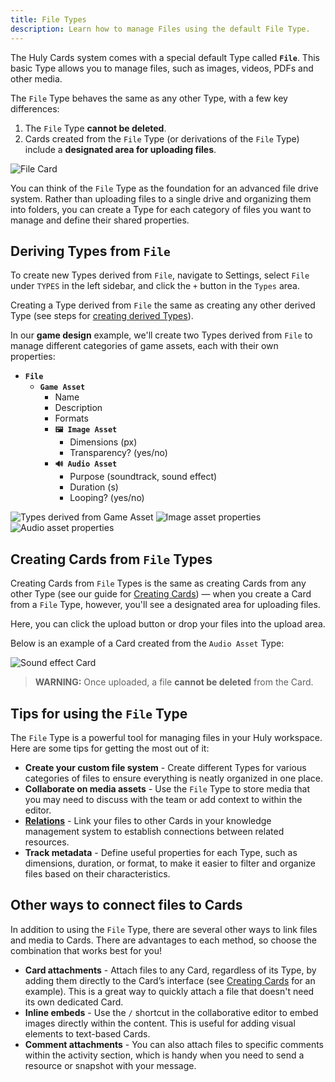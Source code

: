 ```yaml
---
title: File Types
description: Learn how to manage Files using the default File Type.
---
```



The Huly Cards system comes with a special default Type called **`File`**. This basic Type allows you to manage files, such as images, videos, PDFs and other media.

The `File` Type behaves the same as any other Type, with a few key differences:

1. The `File` Type **cannot be deleted**.
2. Cards created from the `File` Type (or derivations of the `File` Type) include a **designated area for uploading files**. 

<Image src={blankFileCard} alt="File Card" inferSize quality="max" />

You can think of the `File` Type as the foundation for an advanced file drive system. Rather than uploading files to a single drive and organizing them into folders, you can create a Type for each category of files you want to manage and define their shared properties.

## Deriving Types from `File`

To create new Types derived from `File`, navigate to Settings, select `File` under `TYPES` in the left sidebar, and click the `+` button in the `Types` area.

Creating a Type derived from `File` the same as creating any other derived Type (see steps for [creating derived Types](/cards/types/creating-types/#creating-derived-types)).

In our **game design** example, we'll create two Types derived from `File` to manage different categories of game assets, each with their own properties:

- **`File`**
  - **`Game Asset`**
    - Name
    - Description
    - Formats
    - **`🖼️ Image Asset`**
      - Dimensions (px)
      - Transparency? (yes/no)
    - **`🔊 Audio Asset`**
      - Purpose (soundtrack, sound effect)
      - Duration (s)
      - Looping? (yes/no)

<Image src={gameAssetTypes} alt="Types derived from Game Asset" inferSize quality="max" />
<Image src={imageAsset} alt="Image asset properties" inferSize quality="max" />
<Image src={audioAsset} alt="Audio asset properties" inferSize quality="max" />

## Creating Cards from `File` Types

Creating Cards from `File` Types is the same as creating Cards from any other Type (see our guide for [Creating Cards](/cards/creating-cards)) — when you create a Card from a `File` Type, however, you'll see a designated area for uploading files.

Here, you can click the upload button or drop your files into the upload area.

  Below is an example of a Card created from the `Audio Asset` Type:

<Image src={soundEffectCard} alt="Sound effect Card" inferSize quality="max" />

> **WARNING:** Once uploaded, a file **cannot be deleted** from the Card.

## Tips for using the `File` Type

The `File` Type is a powerful tool for managing files in your Huly workspace. Here are some tips for getting the most out of it:

* **Create your custom file system** - Create different Types for various categories of files to ensure everything is neatly organized in one place.
* **Collaborate on media assets** - Use the `File` Type to store media that you may need to discuss with the team or add context to within the editor.
* **[Relations](/cards/relations/relations-overview)** - Link your files to other Cards in your knowledge management system to establish connections between related resources.
* **Track metadata** - Define useful properties for each Type, such as dimensions, duration, or format, to make it easier to filter and organize files based on their characteristics.

## Other ways to connect files to Cards
In addition to using the `File` Type, there are several other ways to link files and media to Cards. There are advantages to each method, so choose the combination that works best for you!

* **Card attachments** - Attach files to any Card, regardless of its Type, by adding them directly to the Card’s interface (see [Creating Cards](/cards/creating-cards) for an example). This is a great way to quickly attach a file that doesn't need its own dedicated Card.
* **Inline embeds** - Use the `/` shortcut in the collaborative editor to embed images directly within the content. This is useful for adding visual elements to text-based Cards.
* **Comment attachments** - You can also attach files to specific comments within the activity section, which is handy when you need to send a resource or snapshot with your message.